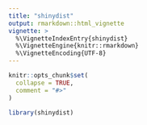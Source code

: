 ```yaml
---
title: "shinydist"
output: rmarkdown::html_vignette
vignette: >
  %\VignetteIndexEntry{shinydist}
  %\VignetteEngine{knitr::rmarkdown}
  %\VignetteEncoding{UTF-8}
---
```


```r
knitr::opts_chunk$set(
  collapse = TRUE,
  comment = "#>"
)
```

```r
library(shinydist)
```
